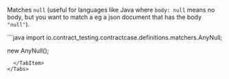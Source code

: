 
Matches `null` (useful for languages like Java where `body: null` means no body, but you want to match a eg a json document that has the body `"null"`).

<Tabs groupId="language">
  <TabItem value="java" label="Java">
```java
import io.contract_testing.contractcase.definitions.matchers.AnyNull;

new AnyNull();
```
  </TabItem>
</Tabs>
